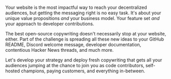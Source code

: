 Your website is the most impactful way to reach your decentralized audiences, but getting the messaging right is no easy
task. It's about your unique value propositions *and* your business model. Your feature set *and* your approach to
developer contributions.

The best open-source copywriting doesn't necessarily stop at your website, either. Part of the challenge is spreading
all these new ideas to your GitHub README, Discord welcome message, developer documentation, contentious Hacker News
threads, and much more.

<span className="text-purple dark:text-sea text-lg font-medium">Let's develop your strategy and deploy fresh copywriting that gets all your audiences jumping at the chance to join you
as code contributors, self-hosted champions, paying customers, and everything in-between.</span>

